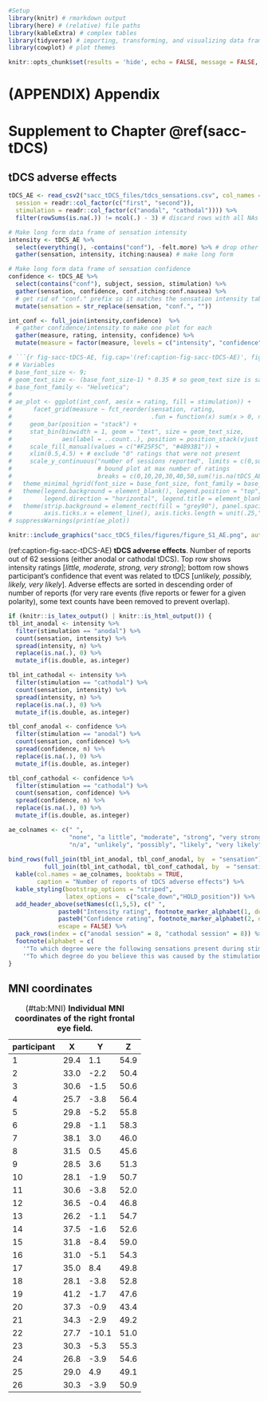 ```r
#Setup
library(knitr) # rmarkdown output
library(here) # (relative) file paths
library(kableExtra) # complex tables
library(tidyverse) # importing, transforming, and visualizing data frames
library(cowplot) # plot themes

knitr::opts_chunk$set(results = 'hide', echo = FALSE, message = FALSE, warning = FALSE)

```

# (APPENDIX) Appendix {-}
\cleardoublepage
\phantomsection
\addcontentsline{toc}{part}{Appendices}
\appendixpage*

# Supplement to Chapter \@ref(sacc-tDCS) {#sacc-tDCS-supplement}

## tDCS adverse effects

```r
tDCS_AE <- read_csv2("sacc_tDCS_files/tdcs_sensations.csv", col_names = TRUE, progress = FALSE, col_types = cols(
  session = readr::col_factor(c("first", "second")), 
  stimulation = readr::col_factor(c("anodal", "cathodal")))) %>%
  filter(rowSums(is.na(.)) != ncol(.) - 3) # discard rows with all NAs (except 3 factor columns)
```

```r
# Make long form data frame of sensation intensity
intensity <- tDCS_AE %>%
  select(everything(), -contains("conf"), -felt.more) %>% # drop other columns
  gather(sensation, intensity, itching:nausea) # make long form 

# Make long form data frame of sensation confidence
confidence <- tDCS_AE %>%
  select(contains("conf"), subject, session, stimulation) %>% 
  gather(sensation, confidence, conf.itching:conf.nausea) %>%
  # get rid of "conf." prefix so it matches the sensation intensity table
  mutate(sensation = str_replace(sensation, "conf.", "")) 

int_conf <- full_join(intensity,confidence)  %>%
  # gather confidence/intensity to make one plot for each
  gather(measure, rating, intensity, confidence) %>% 
  mutate(measure = factor(measure, levels = c("intensity", "confidence")))
```

```r
# ```{r fig-sacc-tDCS-AE, fig.cap='(ref:caption-fig-sacc-tDCS-AE)', fig.width=7.48031, fig.height=4.623, out.extra = '', fig.pos='H'}
# # Variables
# base_font_size <- 9;
# geom_text_size <- (base_font_size-1) * 0.35 # so geom_text size is same as axis text
# base_font_family <- "Helvetica";
# 
# ae_plot <- ggplot(int_conf, aes(x = rating, fill = stimulation)) +
#      facet_grid(measure ~ fct_reorder(sensation, rating, 
#                                       .fun = function(x) sum(x > 0, na.rm = TRUE), .desc = TRUE)) +
#     geom_bar(position = "stack") +
#     stat_bin(binwidth = 1, geom = "text", size = geom_text_size, 
#              aes(label = ..count..), position = position_stack(vjust = 0.25), check_overlap = TRUE) +
#     scale_fill_manual(values = c("#F25F5C", "#4B93B1")) +
#     xlim(0.5,4.5) + # exclude "0" ratings that were not present
#     scale_y_continuous("number of sessions reported", limits = c(0,sum(!is.na(tDCS_AE$stimulation))),
#                        # bound plot at max number of ratings
#                        breaks = c(0,10,20,30,40,50,sum(!is.na(tDCS_AE$stimulation)))) +
#   theme_minimal_hgrid(font_size = base_font_size, font_family = base_font_family) +
#   theme(legend.background = element_blank(), legend.position = "top", 
#         legend.direction = "horizontal", legend.title = element_blank()) +
#   theme(strip.background = element_rect(fill = "grey90"), panel.spacing.y = unit(1,"lines"), 
#         axis.ticks.x = element_line(), axis.ticks.length = unit(.25,"lines"))
# suppressWarnings(print(ae_plot))
```

```r
knitr::include_graphics("sacc_tDCS_files/figures/figure_S1_AE.png", auto_pdf = TRUE)
```

(ref:caption-fig-sacc-tDCS-AE) __tDCS adverse effects__. Number of reports out of 62 sessions (either anodal or cathodal tDCS). Top row shows intensity ratings [_little, moderate, strong, very strong_]; bottom row shows participant's confidence that event was related to tDCS [_unlikely, possibly, likely, very likely_]. Adverse effects are sorted in descending order of number of reports (for very rare events (five reports or fewer for a given polarity), some text counts have been removed to prevent overlap).

```r
if (knitr::is_latex_output() | knitr::is_html_output()) {
tbl_int_anodal <- intensity %>%
  filter(stimulation == "anodal") %>%
  count(sensation, intensity) %>%
  spread(intensity, n) %>%
  replace(is.na(.), 0) %>%
  mutate_if(is.double, as.integer)

tbl_int_cathodal <- intensity %>%
  filter(stimulation == "cathodal") %>%
  count(sensation, intensity) %>%
  spread(intensity, n) %>%
  replace(is.na(.), 0) %>%
  mutate_if(is.double, as.integer)

tbl_conf_anodal <- confidence %>%
  filter(stimulation == "anodal") %>%
  count(sensation, confidence) %>%
  spread(confidence, n) %>%
  replace(is.na(.), 0) %>%
  mutate_if(is.double, as.integer)

tbl_conf_cathodal <- confidence %>%
  filter(stimulation == "cathodal") %>%
  count(sensation, confidence) %>%
  spread(confidence, n) %>%
  replace(is.na(.), 0) %>%
  mutate_if(is.double, as.integer)

ae_colnames <- c(" ",
                 "none", "a little", "moderate", "strong", "very strong",
                 "n/a", "unlikely", "possibly", "likely", "very likely")
                 
bind_rows(full_join(tbl_int_anodal, tbl_conf_anodal, by  = "sensation"),
          full_join(tbl_int_cathodal, tbl_conf_cathodal, by  = "sensation")) %>%
  kable(col.names = ae_colnames, booktabs = TRUE,
        caption = "Number of reports of tDCS adverse effects") %>%
  kable_styling(bootstrap_options = "striped",
                latex_options =  c("scale_down","HOLD_position")) %>%
  add_header_above(setNames(c(1,5,5), c(" ",
              paste0("Intensity rating", footnote_marker_alphabet(1, double_escape = TRUE)),
              paste0("Confidence rating", footnote_marker_alphabet(2, double_escape = TRUE)))),
              escape = FALSE) %>%
  pack_rows(index = c("anodal session" = 8, "cathodal session" = 8)) %>%
  footnote(alphabet = c(
    '"To which degree were the following sensations present during stimulation?"', 
    '"To which degree do you believe this was caused by the stimulation?"'))
}
```

## MNI coordinates

| participant | X    | Y     | Z    |
|-------------|------|-------|------|
| 1           | 29.4 | 1.1   | 54.9 |
| 2           | 33.0 | -2.2  | 50.4 |
| 3           | 30.6 | -1.5  | 50.6 |
| 4           | 25.7 | -3.8  | 56.4 |
| 5           | 29.8 | -5.2  | 55.8 |
| 6           | 29.8 | -1.1  | 58.3 |
| 7           | 38.1 | 3.0   | 46.0 |
| 8           | 31.5 | 0.5   | 45.6 |
| 9           | 28.5 | 3.6   | 51.3 |
| 10          | 28.1 | -1.9  | 50.7 |
| 11          | 30.6 | -3.8  | 52.0 |
| 12          | 36.5 | -0.4  | 46.8 |
| 13          | 26.2 | -1.1  | 54.7 |
| 14          | 37.5 | -1.6  | 52.6 |
| 15          | 31.8 | -8.4  | 59.0 |
| 16          | 31.0 | -5.1  | 54.3 |
| 17          | 35.0 | 8.4   | 49.8 |
| 18          | 28.1 | -3.8  | 52.8 |
| 19          | 41.2 | -1.7  | 47.6 |
| 20          | 37.3 | -0.9  | 43.4 |
| 21          | 34.3 | -2.9  | 49.2 |
| 22          | 27.7 | -10.1 | 51.0 |
| 23          | 30.3 | -5.3  | 55.3 |
| 24          | 26.8 | -3.9  | 54.6 |
| 25          | 29.0 | 4.9   | 49.1 |
| 26          | 30.3 | -3.9  | 50.9 |

Table: (\#tab:MNI) __Individual MNI coordinates of the right frontal eye field.__

